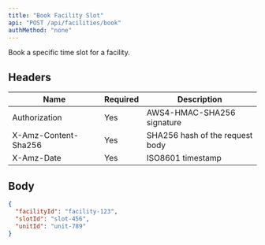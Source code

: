 ```yaml
---
title: "Book Facility Slot"
api: "POST /api/facilities/book"
authMethod: "none"
---
```


Book a specific time slot for a facility.

## Headers


| Name | Required | Description |
| --- | --- | --- |
| Authorization | Yes | AWS4-HMAC-SHA256 signature |
| X-Amz-Content-Sha256 | Yes | SHA256 hash of the request body |
| X-Amz-Date | Yes | ISO8601 timestamp |


## Body

```json
{
  "facilityId": "facility-123",
  "slotId": "slot-456",
  "unitId": "unit-789"
}
```
